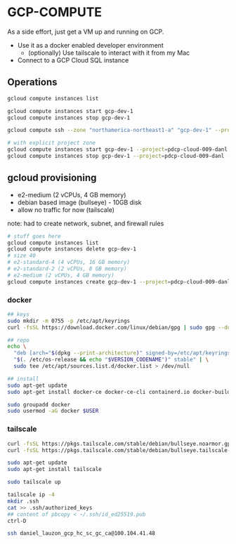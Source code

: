 # GCP-COMPUTE

As a side effort, just get a VM up and running on GCP.

- Use it as a docker enabled developer environment
  - (optionally) Use tailscale to interact with it from my Mac
- Connect to a GCP Cloud SQL instance

## Operations

```bash
gcloud compute instances list

gcloud compute instances start gcp-dev-1
gcloud compute instances stop gcp-dev-1

gcloud compute ssh --zone "northamerica-northeast1-a" "gcp-dev-1" --project "pdcp-cloud-009-danl"

# with explicit project zone
gcloud compute instances start gcp-dev-1 --project=pdcp-cloud-009-danl --zone=northamerica-northeast1-a
gcloud compute instances stop gcp-dev-1 --project=pdcp-cloud-009-danl --zone=northamerica-northeast1-a

```

## gcloud provisioning

- e2-medium (2 vCPUs, 4 GB memory)
- debian based image (bullseye) - 10GB disk
- allow no traffic for now (tailscale)

note: had to create network, subnet, and firewall rules

```bash
# stuff goes here
gcloud compute instances list
gcloud compute instances delete gcp-dev-1
# size 40 
# e2-standard-4 (4 vCPUs, 16 GB memory)
# e2-standard-2 (2 vCPUs, 8 GB memory)
# e2-medium (2 vCPUs, 4 GB memory)
gcloud compute instances create gcp-dev-1 --project=pdcp-cloud-009-danl --zone=northamerica-northeast1-a --machine-type=e2-standard-4 --network-interface=network-tier=PREMIUM,nic-type=VIRTIO_NET,subnet=mtl --metadata=enable-oslogin=true --maintenance-policy=MIGRATE --provisioning-model=STANDARD --service-account=101744527752-compute@developer.gserviceaccount.com --scopes=https://www.googleapis.com/auth/devstorage.read_only,https://www.googleapis.com/auth/logging.write,https://www.googleapis.com/auth/monitoring.write,https://www.googleapis.com/auth/servicecontrol,https://www.googleapis.com/auth/service.management.readonly,https://www.googleapis.com/auth/trace.append --create-disk=auto-delete=yes,boot=yes,device-name=instance-2,image=projects/debian-cloud/global/images/debian-11-bullseye-v20230306,mode=rw,size=40,type=projects/pdcp-cloud-009-danl/zones/northamerica-northeast1-a/diskTypes/pd-balanced --no-shielded-secure-boot --shielded-vtpm --shielded-integrity-monitoring --labels=ec-src=vm_add-gcloud --reservation-affinity=any
```

### docker

```bash
## keys
sudo mkdir -m 0755 -p /etc/apt/keyrings
curl -fsSL https://download.docker.com/linux/debian/gpg | sudo gpg --dearmor -o /etc/apt/keyrings/docker.gpg

## repo
echo \
  "deb [arch="$(dpkg --print-architecture)" signed-by=/etc/apt/keyrings/docker.gpg] https://download.docker.com/linux/debian \
  "$(. /etc/os-release && echo "$VERSION_CODENAME")" stable" | \
  sudo tee /etc/apt/sources.list.d/docker.list > /dev/null

## install
sudo apt-get update
sudo apt-get install docker-ce docker-ce-cli containerd.io docker-buildx-plugin docker-compose-plugin

sudo groupadd docker
sudo usermod -aG docker $USER
```

### tailscale

```bash
curl -fsSL https://pkgs.tailscale.com/stable/debian/bullseye.noarmor.gpg | sudo tee /usr/share/keyrings/tailscale-archive-keyring.gpg >/dev/null
curl -fsSL https://pkgs.tailscale.com/stable/debian/bullseye.tailscale-keyring.list | sudo tee /etc/apt/sources.list.d/tailscale.list

sudo apt-get update
sudo apt-get install tailscale

sudo tailscale up

tailscale ip -4
mkdir .ssh
cat >> .ssh/authorized_keys
## content of pbcopy < ~/.ssh/id_ed25519.pub
ctrl-D

ssh daniel_lauzon_gcp_hc_sc_gc_ca@100.104.41.48
```
